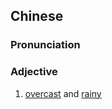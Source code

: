 {{also|阴雨}}
==Chinese==
{{zh-forms|s=阴雨}}

===Pronunciation===
{{zh-pron
|m=yīnyǔ
|cat=a
}}

===Adjective===
{{zh-adj}}

# [[overcast]] and [[rainy]]